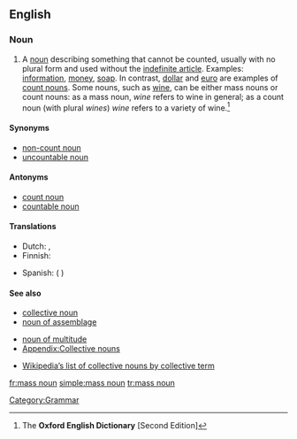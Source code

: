 ==English==

{{rfc|<s>Copyright violation?</s> Definition needs trimming}}
{{wikipedia}}

===Noun===
{{en-noun|sg=[[mass]] [[noun]]}}

# A [[noun]] describing something that cannot be counted, usually with no plural form and used without the [[indefinite article]]. Examples: [[information]], [[money]], [[soap]].  In contrast, [[dollar]] and [[euro]] are examples of [[count noun]]s. Some nouns, such as [[wine]], can be either mass nouns or count nouns: as a mass noun, ''wine'' refers to wine in general; as a count noun (with plural ''wines'') ''wine'' refers to a variety of wine.<ref name="OED-def">The '''Oxford English Dictionary''' [Second Edition]</ref>

====Synonyms====
* [[non-count noun]]
* [[uncountable noun]]

====Antonyms====
* [[count noun]]
* [[countable noun]]

====Translations====
{{trans-top|noun describing something that cannot be counted}}
* Dutch: {{t|nl|niet-telbaar zelfstandig naamwoord|n}}, {{t|nl|niet-telbaar substantief|n}}
* Finnish: {{t-|fi|ainesana}}
{{trans-mid}}
* Spanish: {{t|es|nombre incontable|m}} ({{t+|es|de}} {{t+|es|sustancia}})
{{trans-bottom}}

====See also====
{{rel-top3|See also}}
* [[collective noun]]
* [[noun of assemblage]]
{{rel-mid3}}
* [[noun of multitude]]
* [[Appendix:Collective nouns]]
{{rel-mid3}}
* [[w:List of collective nouns by collective term|Wikipedia’s list of collective nouns by collective term]]
{{rel-bottom}}

[[Category:Grammar]]

[[fr:mass noun]]
[[simple:mass noun]]
[[tr:mass noun]]